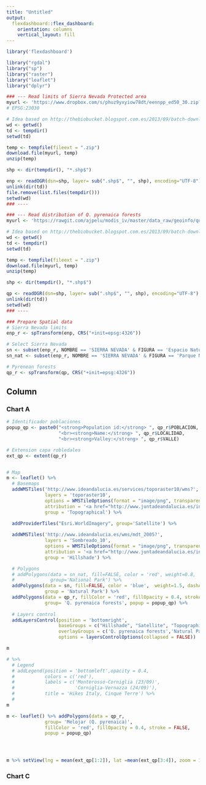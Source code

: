 ```yaml
---
title: "Untitled"
output: 
  flexdashboard::flex_dashboard:
    orientation: columns
    vertical_layout: fill
---
```


```r
library('flexdashboard')
```


```r
library("rgdal")
library("sp")
library("raster")
library("leaflet")
library("dplyr")
```

```r
### --- Read limits of Sierra Nevada Protected area
myurl <- 'https://www.dropbox.com/s/phuz9yxyiow78dt/eennpp_ed50_30.zip?dl=0'
# EPSG:23030

# Idea based on http://thebiobucket.blogspot.com.es/2013/09/batch-downloading-zipped-shapefiles.html 
wd <- getwd()
td <- tempdir()
setwd(td)

temp <- tempfile(fileext = ".zip")
download.file(myurl, temp)
unzip(temp)

shp <- dir(tempdir(), "*.shp$")

enp <- readOGR(dsn=shp, layer= sub(".shp$", "", shp), encoding="UTF-8")
unlink(dir(td))
file.remove(list.files(tempdir()))
setwd(wd)
### ---- 

### --- Read distribution of Q. pyrenaica forests
myurl <- 'https://rawgit.com/ajpelu/modis_iv/master/data_raw/geoinfo/quercus_pyrenaica_sn.zip'

# Idea based on http://thebiobucket.blogspot.com.es/2013/09/batch-downloading-zipped-shapefiles.html 
wd <- getwd()
td <- tempdir()
setwd(td)

temp <- tempfile(fileext = ".zip")
download.file(myurl, temp)
unzip(temp)

shp <- dir(tempdir(), "*.shp$")

qp <- readOGR(dsn=shp, layer= sub(".shp$", "", shp), encoding="UTF-8")
unlink(dir(td))
setwd(wd)
### ----

### Prepare Spatial data 
# Sierra Nevada limits 
enp_r <- spTransform(enp, CRS("+init=epsg:4326"))

# Select Sierra Nevada 
sn <- subset(enp_r, NOMBRE == 'SIERRA NEVADA' & FIGURA == 'Espacio Natural')
sn_nat <- subset(enp_r, NOMBRE == 'SIERRA NEVADA' & FIGURA == 'Parque Nacional')

# Pyrenean forests 
qp_r <- spTransform(qp, CRS("+init=epsg:4326"))
```

Column 
-----------------------------------------------------------------------

### Chart A
```r
# Identificador poblaciones
popup_qp <- paste0("<strong>Population id:</strong> ", qp_r$POBLACION,
                   "<br><strong>Name:</strong> ", qp_r$LOCALIDAD,
                   "<br><strong>Valley:</strong> ", qp_r$VALLE)

# Extension capa robledales
ext_qp <- extent(qp_r)


# Map 
m <- leaflet() %>% 
  # Basemaps
  addWMSTiles('http://www.ideandalucia.es/services/toporaster10/wms?',
              layers = 'toporaster10',
              options = WMSTileOptions(format = "image/png", transparent = FALSE),
              attribution = '<a href="http://www.juntadeandalucia.es/institutodeestadisticaycartografia" target="_blank">Instituto de Estadística y Cartografía de Andalucía</a>',
              group = 'Topographical') %>%

  addProviderTiles("Esri.WorldImagery", group='Satellite') %>% 
  
  addWMSTiles('http://www.ideandalucia.es/wms/mdt_2005?',
              layers = 'Sombreado_10',
              options = WMSTileOptions(format = "image/png", transparent = FALSE),
              attribution = '<a href="http://www.juntadeandalucia.es/institutodeestadisticaycartografia" target="_blank">Instituto de Estadística y Cartografía de Andalucía</a>',
              group = 'Hillshade') %>% 

  # Polygons 
  # addPolygons(data = sn_nat, fill=FALSE, color = 'red', weight=0.8, 
  #             group='National Park') %>% 
  addPolygons(data = sn, fill=FALSE, color = 'blue',  weight=1.5, dashArray=c(5,5),
              group = 'Natural Park') %>%
  addPolygons(data = qp_r, fillColor = 'red', fillOpacity = 0.4, stroke = FALSE,
              group= 'Q. pyrenaica forests', popup = popup_qp) %>% 
  
  # Layers control
  addLayersControl(position = 'bottomright',
                   baseGroups = c("Hillshade", "Satellite", "Topographical"),
                   overlayGroups = c('Q. pyrenaica forests','Natural Park','National Park'),
                   options = layersControlOptions(collapsed = FALSE)) 

m 

# %>% 
  # Legend
  # addLegend(position = 'bottomleft',opacity = 0.4, 
  #           colors = c('red'), 
  #           labels = c('Monterosso-Corniglia (23/09)',
  #                      'Corniglia-Vernazza (24/09)'),
  #           title = 'Hikes Italy, Cinque Terre') %>%
  #             
m

m <- leaflet() %>% addPolygons(data = qp_r, 
              group= 'Melojar (Q. pyrenaica)', 
              fillColor = 'red', fillOpacity = 0.4, stroke = FALSE,
              popup = popup_qp)




m %>% setView(lng = mean(ext_qp[1:2]), lat =mean(ext_qp[3:4]), zoom = 12) 

```

### Chart C

```r

```

